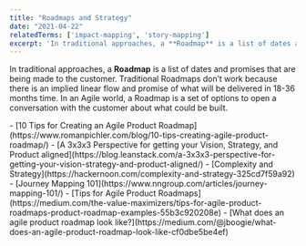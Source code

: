```yaml
---
title: "Roadmaps and Strategy"
date: "2021-04-22"
relatedTerms: ['impact-mapping', 'story-mapping']
excerpt: 'In traditional approaches, a **Roadmap** is a list of dates and promises that are being'
---
```


In traditional approaches, a **Roadmap** is a list of dates and promises that are being made to the customer. Traditional Roadmaps don’t work because there is an implied linear flow and promise of what will be delivered in 18-36 months time. In an Agile world, a Roadmap is a set of options to open a conversation with the customer about what could be built.

<HighlightBox heading="Resource Links" variant="resourceLinks">
- [10 Tips for Creating an Agile Product Roadmap](https://www.romanpichler.com/blog/10-tips-creating-agile-product-roadmap/)
- [A 3x3x3 Perspective for getting your Vision, Strategy, and Product aligned](https://blog.leanstack.com/a-3x3x3-perspective-for-getting-your-vision-strategy-and-product-aligned/)
- [Complexity and Strategy](https://hackernoon.com/complexity-and-strategy-325cd7f59a92)
- [Journey Mapping 101](https://www.nngroup.com/articles/journey-mapping-101/)
- [Tips for Agile Product Roadmaps](https://medium.com/the-value-maximizers/tips-for-agile-product-roadmaps-product-roadmap-examples-55b3c920208e)
- [What does an agile product roadmap look like?](https://medium.com/@jboogie/what-does-an-agile-product-roadmap-look-like-cf0dbe5be4ef)
</HighlightBox>
